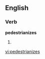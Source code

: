 
==English==

===Verb===
'''pedestrianizes'''

# {{third-person singular of|[[pedestrianize]]}}

[[vi:pedestrianizes]]